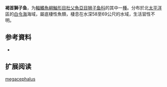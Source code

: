 {{Speciesbox
| name = 褐首獅子魚
| status = NE
| status_system = 
| image = 
| genus = Liparis
| species = megacephalus
| authority = [[Burke|Burke]],  1912
| synonyms = *''Cyclogaster megacephalus''<br /><small>Burke, 1912</small>
}}

'''褐首獅子鱼'''，为[[輻鰭魚綱|輻鰭魚綱]][[鮋形目|鮋形目]][[杜父魚亞目|杜父魚亞目]][[狮子鱼科|狮子鱼科]]的其中一[[種|種]]。分布於北[[太平洋|太平洋]]區的[[白令海|白令海]]海域，屬底棲性魚類，棲息在水深58至69公尺的水域，生活習性不明。

== 参考資料 ==
*{{FishBase_species|genus=Liparis|species=megacephalus|year=2011|month=12}}

== 扩展阅读 ==
{{refbegin}}
{{wikispecies-inline|Liparis megacephalus|褐首獅子魚}}
{{refend}}
{{Taxonbar|from=Q615798}}

[[Category:獅子魚属|megacephalus]]


{{鮋形目小作品}}